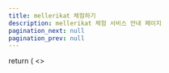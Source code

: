 ```yaml
---
title: mellerikat 체험하기
description: mellerikat 체험 서비스 안내 페이지
pagination_next: null
pagination_prev: null
---
```



  return (
    <>
      <Head>
        <link rel="stylesheet" href="https://cdnjs.cloudflare.com/ajax/libs/font-awesome/6.4.0/css/all.min.css" />
        <style>
          {`
            /* 전체 스타일 */
            .mellerikat-experience {
              font-family: var(--ifm-font-family-base);
              line-height: var(--ifm-line-height-base);
              color: var(--ifm-color-gray-800);
              background-color: var(--ifm-color-gray-100);
            }

            .mellerikat-experience .container {
              max-width: 1100px;
              margin: 0 auto;
              padding: 0 2rem;
            }

            /* 히어로 섹션 */
            .mellerikat-experience .hero {
              background: linear-gradient(135deg, var(--ifm-color-primary) 0%, var(--ifm-link-hover-color) 100%);
              color: white;
              padding: 5rem 0;
              margin-bottom: 4rem;
              text-align: center;
            }

            .mellerikat-experience .hero__title {
              font-size: 3.2rem;
              margin-bottom: 1.5rem;
              font-family: var(--ifm-font-family-headline);
              font-weight: 500;
            }

            .mellerikat-experience .hero__subtitle {
              font-size: 1.8rem;
              opacity: 0.9;
              max-width: 80rem;
              margin: 0 auto 2.5rem;
              line-height: 1.6;
            }

            .mellerikat-experience .hero__buttons {
              display: flex;
              gap: 1.5rem;
              justify-content: center;
            }

            /* 섹션 스타일 */
            .mellerikat-experience .section {
              background-color: white;
              border-radius: 1.2rem;
              box-shadow: 0 0.5rem 1.5rem rgba(0,0,0,0.05);
              margin-bottom: 4rem;
              padding: 3rem;
            }

            .mellerikat-experience .section-header {
              text-align: center;
              margin-bottom: 3rem;
            }

            .mellerikat-experience .section-title {
              color: var(--ifm-color-primary);
              font-size: 2.4rem;
              margin-bottom: 1.5rem;
              font-family: var(--ifm-font-family-headline);
              font-weight: 500;
            }

            .mellerikat-experience .section-subtitle {
              color: var(--ifm-color-gray-600);
              font-size: 1.6rem;
              max-width: 80rem;
              margin: 0 auto;
              line-height: 1.6;
            }

            /* 버튼 스타일 */
            .mellerikat-experience .button {
              display: inline-flex;
              align-items: center;
              padding: 1rem 2rem;
              border-radius: 5rem;
              text-decoration: none;
              font-weight: 500;
              font-size: 1.5rem;
              transition: all 0.3s ease;
              border: none;
            }

            .mellerikat-experience .button--primary {
              color: white;
              background-color: var(--ifm-color-primary);
            }

            .mellerikat-experience .button--primary:hover {
              background-color: var(--ifm-link-hover-color);
              transform: translateY(-0.2rem);
            }

            .mellerikat-experience .button--outline {
              background-color: transparent;
              border: 0.2rem solid white;
              color: white;
            }

            .mellerikat-experience .button--outline:hover {
              background-color: rgba(255, 255, 255, 0.1);
              transform: translateY(-0.2rem);
            }

            .mellerikat-experience .button--lg {
              padding: 1.2rem 2.5rem;
              font-size: 1.6rem;
            }

            /* 트랙 카드 스타일 */
            .mellerikat-experience .track-row {
              display: flex;
              gap: 4rem;
              position: relative;
              margin: 0 auto;
            }

            .mellerikat-experience .track-column {
              flex: 1;
            }

            .mellerikat-experience .vs-badge {
              position: absolute;
              left: 50%;
              top: 15rem;
              transform: translateX(-50%);
              width: 5rem;
              height: 5rem;
              background: white;
              border: 0.2rem solid var(--ifm-color-primary);
              border-radius: 50%;
              display: flex;
              align-items: center;
              justify-content: center;
              font-weight: 600;
              color: var(--ifm-color-primary);
              font-size: 1.6rem;
              z-index: 2;
              box-shadow: 0 0.3rem 0.6rem rgba(0,0,0,0.1);
            }

            .mellerikat-experience .track-card {
              background-color: white;
              border-radius: 1.2rem;
              box-shadow: 0 0.5rem 1.5rem rgba(0,0,0,0.08);
              overflow: hidden;
              height: 100%;
              transition: transform 0.3s, box-shadow 0.3s;
              display: flex;
              flex-direction: column;
              border: 0.1rem solid var(--ifm-color-gray-200);
            }

            .mellerikat-experience .track-card:hover {
              transform: translateY(-0.5rem);
              box-shadow: 0 1rem 2rem rgba(0,0,0,0.1);
            }

            .mellerikat-experience .track-card__header {
              padding: 2.5rem 2rem 1.5rem;
              text-align: center;
              border-bottom: 0.1rem solid var(--ifm-color-gray-200);
            }

            .mellerikat-experience .track-card__icon {
              font-size: 3.5rem;
              color: var(--ifm-color-primary);
              margin-bottom: 1.5rem;
              display: inline-block;
            }

            .mellerikat-experience .track-card__title {
              font-size: 2.2rem;
              color: var(--ifm-color-gray-900);
              margin-bottom: 1rem;
              font-family: var(--ifm-font-family-headline);
              font-weight: 500;
            }

            .mellerikat-experience .track-card__body {
              padding: 2rem;
              flex-grow: 1;
            }

            .mellerikat-experience .track-card__text {
              color: var(--ifm-color-gray-700);
              margin-bottom: 2rem;
              line-height: 1.6;
              font-size: 1.6rem;
            }

            .mellerikat-experience .track-card__list {
              margin-bottom: 2rem;
            }

            .mellerikat-experience .track-card__list-title {
              font-weight: 500;
              color: var(--ifm-color-gray-900);
              margin-bottom: 1rem;
              font-size: 1.8rem;
              font-family: var(--ifm-font-family-headline);
            }

            .mellerikat-experience .track-card__list-items {
              list-style-type: none;
              padding-left: 0;
              margin-bottom: 1.5rem;
            }

            .mellerikat-experience .track-card__list-item {
              position: relative;
              padding-left: 2.5rem;
              margin-bottom: 1rem;
              color: var(--ifm-color-gray-700);
              font-size: 1.6rem;
              line-height: 1.6;
            }

            .track-card__list-item strong {
              font-weight: 700; /* 굵기 조정 */
              color: #2c3e50; /* 색상 변경 */
            }

            .mellerikat-experience .track-card__list-item:before {
              content: "✓";
              position: absolute;
              left: 0.5rem;
              color: var(--ifm-color-primary);
              font-weight: bold;
            }

            .mellerikat-experience .track-card__footer {
              padding: 2rem;
              text-align: center;
              border-top: 0.1rem solid var(--ifm-color-gray-200);
            }

            /* 탭 스타일 */
            .mellerikat-experience .tabs {
              display: flex;
              justify-content: center;
              margin-bottom: 3rem;
              border-bottom: 0.1rem solid var(--ifm-color-gray-200);
            }

            .mellerikat-experience .tab {
              padding: 1.5rem 3rem;
              font-weight: 500;
              cursor: pointer;
              border-bottom: 0.3rem solid transparent;
              transition: all 0.3s;
              color: var(--ifm-color-gray-600);
              font-size: 1.8rem;
              margin: 0 1rem;
            }

            .mellerikat-experience .tab.active {
              color: var(--ifm-color-primary);
              border-bottom: 0.3rem solid var(--ifm-color-primary);
            }

            .mellerikat-experience .tab-content {
              display: none;
            }

            .mellerikat-experience .tab-content.active {
              display: block;
            }

            /* 프로세스 스타일 */
            .mellerikat-experience .process {
              margin-top: 3rem;
            }

            .mellerikat-experience .process-step {
              display: flex;
              align-items: center;
              margin-bottom: 4rem;
              position: relative;
            }

            .mellerikat-experience .process-step:last-child {
              margin-bottom: 0;
            }

            .mellerikat-experience .process-step:not(:last-child):after {
              content: "";
              position: absolute;
              top: 100%;
              left: 4rem;
              height: 4rem;
              width: 0.2rem;
              background: linear-gradient(to bottom, var(--ifm-color-primary), rgba(238,54,52,0.2));
            }

            .mellerikat-experience .process-step__number {
              flex: 0 0 8rem;
              height: 8rem;
              background-color: var(--ifm-color-primary);
              color: white;
              border-radius: 50%;
              display: flex;
              align-items: center;
              justify-content: center;
              font-size: 2.4rem;
              font-weight: 500;
              margin-right: 2.5rem;
              box-shadow: 0 0.5rem 1rem rgba(238,54,52,0.15);
            }

            .mellerikat-experience .process-step__content {
              flex: 1;
            }

            .mellerikat-experience .process-step__title {
              font-size: 2rem;
              color: var(--ifm-color-gray-900);
              margin-bottom: 0.8rem;
              font-family: var(--ifm-font-family-headline);
              font-weight: 500;
            }

            .mellerikat-experience .process-step__desc {
              color: var(--ifm-color-gray-700);
              margin-bottom: 0;
              line-height: 1.6;
              font-size: 1.6rem;
            }

            .mellerikat-experience .process-step__icon {
              flex: 0 0 12rem;
              font-size: 3.2rem;
              color: var(--ifm-color-primary);
              text-align: center;
              margin-left: 2rem;
              display: flex;
              justify-content: center;
              align-items: center;
              background-color: rgba(238,54,52,0.05);
              height: 12rem;
              border-radius: 1rem;
              box-shadow: 0 0.5rem 1rem rgba(238,54,52,0.08);
              transition: all 0.3s ease;
            }

            .mellerikat-experience .process-step__icon:hover {
              transform: scale(1.05);
              box-shadow: 0 0.8rem 1.5rem rgba(238,54,52,0.12);
            }

            /* FAQ 스타일 */
            .mellerikat-experience .faq-section {
              background-color: white;
              border-radius: 1.2rem;
              padding: 3rem;
              margin-bottom: 4rem;
              box-shadow: 0 0.5rem 1.5rem rgba(0,0,0,0.05);
            }

            .mellerikat-experience .faq-container {
              max-width: 90rem;
              margin: 0 auto;
            }

            .mellerikat-experience .faq-item {
              background-color: var(--ifm-color-gray-100);
              border-radius: 1rem;
              margin-bottom: 1.5rem;
              box-shadow: 0 0.3rem 0.6rem rgba(0,0,0,0.05);
              transition: all 0.3s;
              overflow: hidden;
            }

            .mellerikat-experience .faq-item:hover {
              box-shadow: 0 0.5rem 1rem rgba(0,0,0,0.08);
            }

            .mellerikat-experience .faq-question {
              padding: 1.5rem 2rem;
              cursor: pointer;
              font-weight: 500;
              color: var(--ifm-color-gray-900);
              position: relative;
              display: flex;
              justify-content: space-between;
              align-items: center;
              font-size: 1.7rem;
            }

            .mellerikat-experience .faq-icon {
              color: var(--ifm-color-primary);
              font-size: 1.6rem;
              transition: transform 0.3s;
            }

            .mellerikat-experience .faq-item.active .faq-question {
              border-bottom: 0.1rem solid var(--ifm-color-gray-200);
            }

            .mellerikat-experience .faq-answer {
              max-height: 0;
              overflow: hidden;
              transition: max-height 0.3s ease-in-out, padding 0.3s;
            }

            .mellerikat-experience .faq-answer p {
              margin-bottom: 1.5rem;
              font-size: 1.6rem;
              line-height: 1.6;
            }

            .mellerikat-experience .faq-list {
              list-style-type: disc;
              margin-left: 2rem;
              margin-bottom: 1.5rem;
            }

            .mellerikat-experience .faq-list li {
              margin-bottom: 0.8rem;
              font-size: 1.6rem;
              line-height: 1.6;
            }

            .mellerikat-experience .faq-item.active .faq-answer {
              padding: 2rem;
              max-height: 50rem;
            }

            /* 문의하기 섹션 스타일 */
            .mellerikat-experience .contact-section {
              background-color: white;
              border-radius: 1.2rem;
              box-shadow: 0 0.5rem 1.5rem rgba(0,0,0,0.05);
              padding: 3rem;
              margin-bottom: 4rem;
            }

            .mellerikat-experience .contact-info {
              text-align: center;
              margin-top: 2rem;
            }

            .mellerikat-experience .contact-email {
              font-size: 2.4rem;
              color: var(--ifm-color-primary);
              font-weight: 500;
              margin: 2rem 0;
            }

            /* 반응형 */
            @media (max-width: 1200px) {
              html {
                font-size: var(--ifm-font-size-base-60);
              }
            }

            @media (max-width: 996px) {
              .mellerikat-experience .track-row {
                flex-direction: column;
                gap: 3rem;
              }

              .mellerikat-experience .vs-badge {
                top: auto;
                bottom: -2.5rem;
                z-index: 10;
              }

              .mellerikat-experience .process-step {
                flex-direction: column;
                text-align: center;
                align-items: center;
              }

              .mellerikat-experience .process-step__number {
                margin-right: 0;
                margin-bottom: 2rem;
              }

              .mellerikat-experience .process-step__icon {
                margin-left: 0;
                margin-top: 2rem;
              }

              .mellerikat-experience .process-step:not(:last-child):after {
                left: 50%;
                transform: translateX(-50%);
              }

              .mellerikat-experience .hero__buttons {
                flex-direction: column;
                align-items: center;
                gap: 1.5rem;
              }
            }

            @media (max-width: 480px) {
              html {
                font-size: var(--ifm-font-size-base-58);
              }

              .mellerikat-experience .hero__title {
                font-size: 2.8rem;
              }

              .mellerikat-experience .hero__subtitle {
                font-size: 1.6rem;
              }

              .mellerikat-experience .section-title {
                font-size: 2.2rem;
              }

              .mellerikat-experience .track-card__title {
                font-size: 2rem;
              }

              .mellerikat-experience .process-step__title {
                font-size: 1.8rem;
              }

              .mellerikat-experience .process-step__desc {
                font-size: 1.5rem;
              }

              .mellerikat-experience .faq-question {
                font-size: 1.6rem;
              }

              .mellerikat-experience .contact-email {
                font-size: 2rem;
              }
            }
          `}
        </style>
      </Head>
      <BrowserOnly>
        {() => <MellerikatExperience />}
      </BrowserOnly>
    </>
  );
}

  // 상태 관리
  const [activeTab, setActiveTab] = useState('quick-start');
  const [activeFaqItems, setActiveFaqItems] = useState({ 0: true });

  // FAQ 토글 기능
  const toggleFaqItem = (index) => {
    setActiveFaqItems(prev => ({
      ...prev,
      [index]: !prev[index]
    }));
  };

  return (
    <div className="mellerikat-experience">
      {/* 히어로 섹션 */}
      <section className="hero">
        <div className="container">
          <h1 className="hero__title">mellerikat 체험하기</h1>
          <p className="hero__subtitle">
            mellerikat의 강력한 기능을 직접 경험해보세요. 여러분의 요구 사항에 맞춰 제품을 테스트하고, <br />
            맞춤형 솔루션을 개발하는 과정까지 다양한 방식으로 mellerikat을 경험할 수 있습니다.
          </p>
          <div className="hero__buttons">
            <a className="button button--primary button--lg" href="#try-track">
              체험 시작하기
            </a>
            <a className="button button--outline button--lg" href="#contact">
              문의하기
            </a>
          </div>
        </div>
      </section>

      {/* 체험 트랙 섹션 */}
      <section className="section" id="try-track">
        <div className="container">
          <div className="section-header">
            <h2 className="section-title">체험 트랙 선택</h2>
            <p className="section-subtitle">
              목적과 수준에 따라 두 가지 트랙 중 하나를 선택해 시작할 수 있습니다. <br /> Quick Start는 솔루션 개발과 엣지 설치 과정을 건너뛰고 mellerikat의 핵심 기능에 집중하고 싶은 분께 추천하고,<br /> Custome Solution은 전체 프로세스를 처음부터 끝까지(End-to-End) 직접 경험하고 싶은 분께 추천합니다.
            </p>
          </div>

          <div className="track-row">
            <div className="vs-badge">VS</div>

            <div className="track-column">
              <div className="track-card">
                <div className="track-card__header">
                  <i className="track-card__icon fas fa-rocket"></i>
                  <h3 className="track-card__title">Quick Start</h3>
                </div>
                <div className="track-card__body">
                  <p className="track-card__text">
                    사전 개발된 솔루션과 설치된 엣지 환경을 활용해 mellerikat의 핵심 기능을 빠르게 체험할 수 있는 트랙입니다. 솔루션 개발이나 엣지 설정 없이 샘플 데이터를 사용하거나 직접 업로드한 데이터를 통해 모델 학습, 배포, 추론 과정을 경험할 수 있습니다. 
                  </p>

                  <div className="track-card__list">
                    <h4 className="track-card__list-title">사용자가 수행하는 단계</h4>
                    <ul className="track-card__list-items">
                      <li className="track-card__list-item"><strong>제공된 솔루션 선택</strong>: 사전 등록된 솔루션 중 원하는 것을 선택합니다.</li>
                      <li className="track-card__list-item"><strong>데이터 준비</strong>: 샘플 데이터를 활용하거나 본인의 데이터를 업로드합니다.</li>
                      <li className="track-card__list-item"><strong>모델 학습</strong>: 학습 파라미터를 설정하고 학습을 실행합니다.</li>
                      <li className="track-card__list-item"><strong>모델 배포</strong>: 학습된 모델을 엣지 환경에 배포합니다.</li>
                      <li className="track-card__list-item"><strong>추론 실행 및 결과 확인</strong>: 추론 데이터를 전달하고 결과를 확인합니다.</li>
                    </ul>
                  </div>

                  <div className="track-card__list">
                    <h4 className="track-card__list-title">사전 설정된 부분</h4>
                    <ul className="track-card__list-items">
                      <li className="track-card__list-item">솔루션 개발 및 등록</li>
                      <li className="track-card__list-item">엣지 환경 설치 및 구성</li>
                    </ul>
                  </div>
                </div>
                <div className="track-card__footer">
                  <a className="button button--primary" href="./quick_track">
                    Quick Start 상세 가이드
                  </a>
                </div>
              </div>
            </div>

            <div className="track-column">
              <div className="track-card">
                <div className="track-card__header">
                  <i className="track-card__icon fas fa-cogs"></i>
                  <h3 className="track-card__title">Custom Solution</h3>
                </div>
                <div className="track-card__body">
                  <p className="track-card__text">
                    AI 솔루션 개발부터 Edge App 추론까지 전체 과정을 직접 커스터마이징하며 경험할 수 있는 트랙입니다. Google Colab 템플릿과 Edge SDK를 활용해 ALO 기반 AI 솔루션을 개발하고 Edge App 추론까지 진행하여, mellerikat의 End-to-End 프로세스를 체험할 수 있습니다. 
                  </p>

                  <div className="track-card__list">
                    <h4 className="track-card__list-title">사용자가 수행하는 단계</h4>
                    <ul className="track-card__list-items">
                      <li className="track-card__list-item"><strong>ALO 설치</strong>: Google colab에서 ALO를 설치합니다.</li>
                      <li className="track-card__list-item"><strong>솔루션 개발 및 등록</strong>: 솔루션 코드를 작성해 등록합니다.</li>
                      <li className="track-card__list-item"><strong>데이터 준비</strong>: 샘플 데이터를 활용하거나 본인의 데이터를 업로드합니다.</li>
                      <li className="track-card__list-item"><strong>모델 학습</strong>: 학습 파라미터를 설정하고 학습을 실행합니다.</li>
                      <li className="track-card__list-item"><strong>Edge App 환경 설정</strong>: Edge SDK를 활용해 Edge 환경을 구성합니다.</li>
                      <li className="track-card__list-item"><strong>모델 배포</strong>: 학습된 모델을 Edge App에 배포합니다.</li>
                      <li className="track-card__list-item"><strong>추론 실행 및 결과 확인</strong>: 추론 데이터를 전달하고 결과를 확인합니다.</li>
                    </ul>
                  </div>
                </div>
                <div className="track-card__footer">
                  <a className="button button--primary" href="./customer_track">
                    Custom Solution 상세 가이드
                  </a>
                </div>
              </div>
            </div>
          </div>
        </div>
      </section>

      {/* 체험 트랙 시나리오 섹션 */}
      <section className="section" id="track-preview">
        <div className="container">
          <div className="section-header">
            <h2 className="section-title">트랙별 시나리오</h2>
            <p className="section-subtitle">
              각 트랙의 주요 단계를 미리 살펴보세요.
            </p>
          </div>

          <div className="tabs">
            <div
              className={`tab ${activeTab === 'quick-start' ? 'active' : ''}`}
              onClick={() => setActiveTab('quick-start')}
            >
              Quick Start
            </div>
            <div
              className={`tab ${activeTab === 'custom-solution' ? 'active' : ''}`}
              onClick={() => setActiveTab('custom-solution')}
            >
              Custom Solution
            </div>
          </div>

          {/* Quick Start 트랙 Preview */}
          <div className={`tab-content ${activeTab === 'quick-start' ? 'active' : ''}`}>
            <div className="process">
              <div className="process-step">
                <div className="process-step__number">1</div>
                <div className="process-step__content">
                  <h3 className="process-step__title">AI Conductor 로그인</h3>
                  <p className="process-step__desc">발급 받은 계정으로 AI Conductor에 로그인해 체험을 시작합니다.</p>
                </div>
                <div className="process-step__icon">
                  <i className="fas fa-user-circle"></i>
                </div>
              </div>

              <div className="process-step">
                <div className="process-step__number">2</div>
                <div className="process-step__content">
                  <h3 className="process-step__title">AI 솔루션 선택</h3>
                  <p className="process-step__desc">등록된 솔루션의 상세 정보를 확인하고 원하는 솔루션을 선택합니다.</p>
                </div>
                <div className="process-step__icon">
                  <i className="fas fa-list-check"></i>
                </div>
              </div>

              <div className="process-step">
                <div className="process-step__number">3</div>
                <div className="process-step__content">
                  <h3 className="process-step__title">Edge Conductor 로그인</h3>
                  <p className="process-step__desc">모델 학습 요청 및 배포를 수행하고, 추론 결과 및 엣지의 상태를 확인하기 위해 Edge Conductor에 로그인합니다.</p>
                </div>
                <div className="process-step__icon">
                  <i className="fas fa-user-circle"></i>
                </div>
              </div>

              <div className="process-step">
                <div className="process-step__number">4</div>
                <div className="process-step__content">
                  <h3 className="process-step__title">데이터셋 준비</h3>
                  <p className="process-step__desc">모델 학습에 필요한 샘플 데이터셋을 선택하거나 직접 데이터를 업로드합니다.</p>
                </div>
                <div className="process-step__icon">
                  <i className="fas fa-desktop"></i>
                </div>
              </div>

              <div className="process-step">
                <div className="process-step__number">5</div>
                <div className="process-step__content">
                  <h3 className="process-step__title">모델 학습</h3>
                  <p className="process-step__desc">파라미터를 설정해 모델 학습을 실행하고 결과를 모니터링합니다.</p>
                </div>
                <div className="process-step__icon">
                  <i className="fas fa-brain"></i>
                </div>
              </div>

              <div className="process-step">
                <div className="process-step__number">6</div>
                <div className="process-step__content">
                  <h3 className="process-step__title">모델 배포</h3>
                  <p className="process-step__desc">학습된 모델을 사전 설치된 Edge App에 배포합니다.</p>
                </div>
                <div className="process-step__icon">
                  <i className="fas fa-cloud-upload-alt"></i>
                </div>
              </div>

              <div className="process-step">
                <div className="process-step__number">7</div>
                <div className="process-step__content">
                  <h3 className="process-step__title">추론 데이터 전달</h3>
                  <p className="process-step__desc">지정된 S3 경로에 추론 데이터를 업로드합니다.</p>
                </div>
                <div className="process-step__icon">
                  <i className="fas fa-database"></i>
                </div>
              </div>

              <div className="process-step">
                <div className="process-step__number">8</div>
                <div className="process-step__content">
                  <h3 className="process-step__title">추론 결과 확인</h3>
                  <p className="process-step__desc">Edge Conductor에서 추론 결과를 확인합니다.</p>
                </div>
                <div className="process-step__icon">
                  <i className="fas fa-chart-line"></i>
                </div>
              </div>
            </div>
          </div>

          {/* Custom Solution 트랙 Preview */}
          <div className={`tab-content ${activeTab === 'custom-solution' ? 'active' : ''}`}>
            <div className="process">
              <div className="process-step">
                <div className="process-step__number">1</div>
                <div className="process-step__content">
                  <h3 className="process-step__title">ALO 설치 및 솔루션 개발</h3>
                  <p className="process-step__desc">Google Colab 템플릿을 사용해 ALO를 설치하고, ALO 규격에 맞춘 AI 솔루션을 개발 및 등록합니다.</p>
                </div>
                <div className="process-step__icon">
                  <i className="fas fa-laptop-code"></i>
                </div>
              </div>

              <div className="process-step">
                <div className="process-step__number">2</div>
                <div className="process-step__content">
                  <h3 className="process-step__title">AI 솔루션 확인</h3>
                  <p className="process-step__desc">AI Conductor에서 솔루션이 정상 등록되었는지 확인하고, 솔루션 관리를 위한 기능들을 확인합니다.</p>
                </div>
                <div className="process-step__icon">
                  <i className="fas fa-user-circle"></i>
                </div>
              </div>

              <div className="process-step">
                <div className="process-step__number">3</div>
                <div className="process-step__content">
                  <h3 className="process-step__title">Edge Conductor 로그인</h3>
                  <p className="process-step__desc">모델 학습 요청 및 배포를 수행하고, 추론 결과 및 엣지의 상태를 확인하기 위해 Edge Conductor에 로그인합니다.</p>
                </div>
                <div className="process-step__icon">
                  <i className="fas fa-cog"></i>
                </div>
              </div>

              <div className="process-step">
                <div className="process-step__number">4</div>
                <div className="process-step__content">
                  <h3 className="process-step__title">데이터셋 준비</h3>
                  <p className="process-step__desc">학습에 필요한 데이터셋을 준비합니다.</p>
                </div>
                <div className="process-step__icon">
                  <i className="fas fa-user-circle"></i>
                </div>
              </div>

              <div className="process-step">
                <div className="process-step__number">5</div>
                <div className="process-step__content">
                  <h3 className="process-step__title">모델 학습</h3>
                  <p className="process-step__desc">파라미터를 설정해 모델 학습을 실행하고 결과를 모니터링합니다.</p>
                </div>
                <div className="process-step__icon">
                  <i className="fas fa-database"></i>
                </div>
              </div>

              <div className="process-step">
                <div className="process-step__number">6</div>
                <div className="process-step__content">
                  <h3 className="process-step__title">Edge SDK 실행 및 모델 배포</h3>
                  <p className="process-step__desc">Edge SDK를 통해 Edge 환경을 구성하고, 모델을 배포합니다.</p>
                </div>
                <div className="process-step__icon">
                  <i className="fas fa-brain"></i>
                </div>
              </div>

              <div className="process-step">
                <div className="process-step__number">7</div>
                <div className="process-step__content">
                  <h3 className="process-step__title">추론 데이터 전달</h3>
                  <p className="process-step__desc">Google Colab 템플릿을 통해 지정된 S3 경로에 추론 데이터를 업로드합니다.</p>
                </div>
                <div className="process-step__icon">
                  <i className="fas fa-cloud-upload-alt"></i>
                </div>
              </div>

              <div className="process-step">
                <div className="process-step__number">8</div>
                <div className="process-step__content">
                  <h3 className="process-step__title">추론 결과 확인</h3>
                  <p className="process-step__desc">Edge Conductor에서 추론 결과를 확인합니다.</p>
                </div>
                <div className="process-step__icon">
                  <i className="fas fa-chart-line"></i>
                </div>
              </div>
            </div>
          </div>
        </div>
      </section>

      {/* FAQ 섹션 */}
      <section className="faq-section" id="faq">
        <div className="container">
          <div className="section-header">
            <h2 className="section-title">자주 물어보는 질문</h2>
            <p className="section-subtitle">
              mellerikat 체험에 대한 주요 질문과 답변을 확인하세요.
            </p>
          </div>

          <div className="faq-container">
            {[
              {
                question: 'Q1: mellerikat 체험 서비스는 무료인가요?',
                answer: '네, mellerikat 체험 프로그램은 무료로 제공됩니다. Quick Start 트랙과 Custom Solution 트랙 모두 별도의 비용 없이 이용 가능합니다.'
              },
              {
                question: 'Q2: 체험 서비스를 이용하기 위한 기술적 요구사항은 무엇인가요?',
                answer: <>
                  <p>Quick Start 트랙은 AWS CLI를 수행할 수 있는 분석 환경(Jupyter, Google colab 등)만 있으면 이용 가능합니다. Custom Solution 트랙의 경우 Edge App 설치를 위해 다음과 같은 최소 요구 사항이 필요합니다:</p>
                  <ul className="faq-list">
                    <li>운영 체제: Windows 10/11, macOS 10.15 이상, 또는 주요 Linux 배포판</li>
                    <li>CPU: 4코어 이상</li>
                    <li>RAM: 8GB 이상</li>
                    <li>저장 공간: 10GB 이상</li>
                    <li>인터넷 연결: 안정적인 브로드밴드 연결</li>
                  </ul>
                </>
              },
              {
                question: 'Q3: 체험 중에 생성한 데이터와 모델은 보존되나요?',
                answer: '체험 서비스에서 생성한 데이터와 모델은 체험 기간(30일) 동안 보존됩니다. 이후에도 계속 사용하시려면 정식 서비스로 전환하시기 바랍니다. 전환 시 모든 데이터와 모델은 그대로 유지됩니다.'
              },
              {
                question: 'Q4: 체험 서비스에는 어떤 제한이 있나요?',
                answer: <>
                  <p>체험 서비스는 다음과 같은 제한이 있습니다:</p>
                  <ul className="faq-list">
                    <li>동시 학습 모델 수: 최대 2개</li>
                    <li>데이터 저장 용량: 최대 5GB</li>
                    <li>엣지 디바이스 연결: 기본 제공 2개</li>
                    <li>Edge Conductor 접속 가능시간 : 09:00 ~ 18:00</li>
                  </ul>
                </>
              },
              {
                question: 'Q5: Edge App은 몇 개까지 설치할 수 있나요?',
                answer: '기본적으로 소속(회사/기관) 당 Edge App 2개를 제공합니다. 추가 Edge App이 필요한 경우, 체험 시작 후 담당자에게 요청하시면 검토 후 추가 제공해 드립니다. 대규모 테스트가 필요하신 경우 별도로 문의해 주시기 바랍니다.'
              },
              {
                question: 'Q6: 체험 중 기술 지원을 받을 수 있나요?',
                answer: '네, 체험 사용자도 기본적인 기술 지원을 받을 수 있습니다. 문서, 튜토리얼, FAQ를 통해 대부분의 질문에 대한 답을 찾을 수 있으며, 추가 지원이 필요한 경우 mellerikat 담당자에게 직접 문의하시면 적극적으로 지원해드립니다.'
              },
              {
                question: 'Q7: 엣지 디바이스가 없어도 체험할 수 있나요?',
                answer: '네, 실제 엣지 디바이스가 없어도 체험이 가능합니다. Quick Start 트랙은 시뮬레이션 환경에서 진행되며, Custom Solution 트랙의 경우에도 가상 엣지 환경을 제공하여 실제 디바이스 없이 테스트할 수 있습니다.'
              },
              {
                question: 'Q8: 정식 서비스로 전환하는 방법은 무엇인가요?',
                answer: '체험 서비스 기간 동안 mellerikat 담당자에게 문의를 하여 정식 서비스로 전환할 수 있습니다.'
              },
              {
                question: 'Q9: 내 데이터의 보안은 어떻게 보장되나요?',
                answer: 'mellerikat은 엔드투엔드 암호화, 접근 제어, 정기적인 보안 감사 등 다양한 보안 조치를 통해 데이터를 보호합니다. 체험 서비스에서도 정식 서비스와 동일한 수준의 보안이 적용됩니다. 또한, 모든 데이터는 사용자의 명시적 동의 없이 제3자와 공유되지 않습니다.'
              }
            ].map((faq, index) => (
              <div
                key={index}
                className={`faq-item ${activeFaqItems[index] ? 'active' : ''}`}
                onClick={() => toggleFaqItem(index)}
              >
                <div className="faq-question">
                  {faq.question}
                  <span className="faq-icon">
                    <i className={`fas fa-chevron-${activeFaqItems[index] ? 'up' : 'down'}`}></i>
                  </span>
                </div>
                <div className="faq-answer">
                  {typeof faq.answer === 'string' ? <p>{faq.answer}</p> : faq.answer}
                </div>
              </div>
            ))}
          </div>
        </div>
      </section>

      {/* 문의하기 섹션 (간소화된 버전) */}
      <section className="contact-section" id="contact">
        <div className="container">
          <div className="section-header">
            <h2 className="section-title">mellerikat 체험 문의</h2>
            <p className="section-subtitle">
              체험 서비스에 관심이 있으시면 아래 연락처로 문의해 주세요.
            </p>
          </div>

          <div className="contact-info">
            <p className="contact-email">contact@mellerikat.com</p>
          </div>
        </div>
      </section>
    </div>
  );
};
